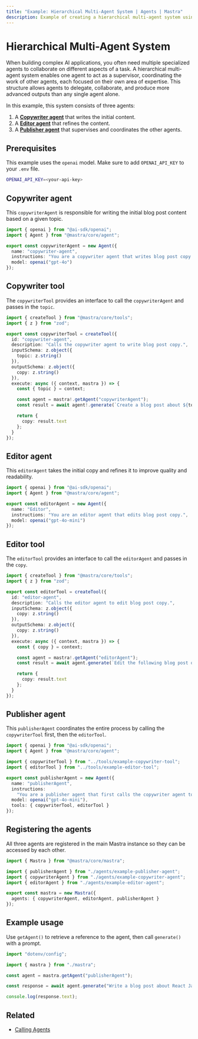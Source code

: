 ```yaml
---
title: "Example: Hierarchical Multi-Agent System | Agents | Mastra"
description: Example of creating a hierarchical multi-agent system using Mastra, where agents interact through tool functions.
---
```



# Hierarchical Multi-Agent System

When building complex AI applications, you often need multiple specialized agents to collaborate on different aspects of a task. A hierarchical multi-agent system enables one agent to act as a supervisor, coordinating the work of other agents, each focused on their own area of expertise. This structure allows agents to delegate, collaborate, and produce more advanced outputs than any single agent alone.

In this example, this system consists of three agents:

1. A [**Copywriter agent**](#copywriter-agent) that writes the initial content.
2. A [**Editor agent**](#editor-agent) that refines the content.
3. A [**Publisher agent**](#publisher-agent) that supervises and coordinates the other agents.

## Prerequisites

This example uses the `openai` model. Make sure to add `OPENAI_API_KEY` to your `.env` file.

```bash filename=".env" copy
OPENAI_API_KEY=<your-api-key>
```

## Copywriter agent

This `copywriterAgent` is responsible for writing the initial blog post content based on a given topic.

```typescript filename="src/mastra/agents/example-copywriter-agent.ts" showLineNumbers copy
import { openai } from "@ai-sdk/openai";
import { Agent } from "@mastra/core/agent";

export const copywriterAgent = new Agent({
  name: "copywriter-agent",
  instructions: "You are a copywriter agent that writes blog post copy.",
  model: openai("gpt-4o")
});
```

## Copywriter tool

The `copywriterTool` provides an interface to call the `copywriterAgent` and passes in the `topic`.

```typescript filename="src/mastra/tools/example-copywriter-tool.ts"
import { createTool } from "@mastra/core/tools";
import { z } from "zod";

export const copywriterTool = createTool({
  id: "copywriter-agent",
  description: "Calls the copywriter agent to write blog post copy.",
  inputSchema: z.object({
    topic: z.string()
  }),
  outputSchema: z.object({
    copy: z.string()
  }),
  execute: async ({ context, mastra }) => {
    const { topic } = context;

    const agent = mastra!.getAgent("copywriterAgent");
    const result = await agent!.generate(`Create a blog post about ${topic}`);

    return {
      copy: result.text
    };
  }
});
```

## Editor agent

This `editorAgent` takes the initial copy and refines it to improve quality and readability.

```typescript filename="src/mastra/agents/example-editor-agent.ts" showLineNumbers copy
import { openai } from "@ai-sdk/openai";
import { Agent } from "@mastra/core/agent";

export const editorAgent = new Agent({
  name: "Editor",
  instructions: "You are an editor agent that edits blog post copy.",
  model: openai("gpt-4o-mini")
});
```

## Editor tool

The `editorTool` provides an interface to call the `editorAgent` and passes in the `copy`.

```typescript filename="src/mastra/tools/example-editor-tool.ts" showLineNumbers copy
import { createTool } from "@mastra/core/tools";
import { z } from "zod";

export const editorTool = createTool({
  id: "editor-agent",
  description: "Calls the editor agent to edit blog post copy.",
  inputSchema: z.object({
    copy: z.string()
  }),
  outputSchema: z.object({
    copy: z.string()
  }),
  execute: async ({ context, mastra }) => {
    const { copy } = context;

    const agent = mastra!.getAgent("editorAgent");
    const result = await agent.generate(`Edit the following blog post only returning the edited copy: ${copy}`);

    return {
      copy: result.text
    };
  }
});
```

## Publisher agent

This `publisherAgent` coordinates the entire process by calling the `copywriterTool` first, then the `editorTool`.

```typescript filename="src/mastra/agents/example-publisher-agent.ts" showLineNumbers copy
import { openai } from "@ai-sdk/openai";
import { Agent } from "@mastra/core/agent";

import { copywriterTool } from "../tools/example-copywriter-tool";
import { editorTool } from "../tools/example-editor-tool";

export const publisherAgent = new Agent({
  name: "publisherAgent",
  instructions:
    "You are a publisher agent that first calls the copywriter agent to write blog post copy about a specific topic and then calls the editor agent to edit the copy. Just return the final edited copy.",
  model: openai("gpt-4o-mini"),
  tools: { copywriterTool, editorTool }
});
```

## Registering the agents

All three agents are registered in the main Mastra instance so they can be accessed by each other.

```typescript filename="src/mastra/index.ts" showLineNumbers copy
import { Mastra } from "@mastra/core/mastra";

import { publisherAgent } from "./agents/example-publisher-agent";
import { copywriterAgent } from "./agents/example-copywriter-agent";
import { editorAgent } from "./agents/example-editor-agent";

export const mastra = new Mastra({
  agents: { copywriterAgent, editorAgent, publisherAgent }
});
```

## Example usage

Use `getAgent()` to retrieve a reference to the agent, then call `generate()` with a prompt.

```typescript filename="src/test-publisher-agent.ts" showLineNumbers copy
import "dotenv/config";

import { mastra } from "./mastra";

const agent = mastra.getAgent("publisherAgent");

const response = await agent.generate("Write a blog post about React JavaScript frameworks. Only return the final edited copy.");

console.log(response.text);
```

<GithubLink
  marginTop='mt-16'
  link="https://github.com/mastra-ai/mastra/blob/main/examples/basics/agents/hierarchical-multi-agent"
/>

## Related

- [Calling Agents](./calling-agents.mdx#from-the-command-line)
